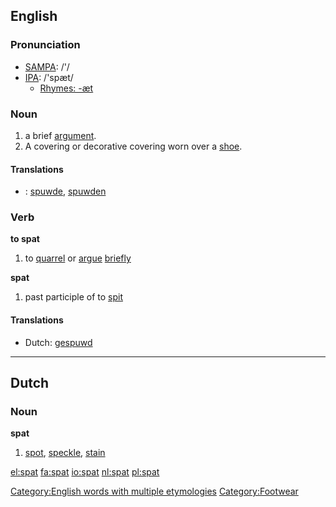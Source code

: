 ==English==

===Pronunciation===
*[[w:SAMPA|SAMPA]]: /'/
*[[w:IPA|IPA]]: /'spæt/
**[[Rhymes:English:-æt|Rhymes: -æt]]

===Noun===
{{en-noun}}
# a brief [[argument]].
# A covering or decorative covering worn over a [[shoe]].

====Translations====
*{{ttbc|Dutch}}: [[spuwde]], [[spuwden]]

===Verb===
'''to spat'''

# to [[quarrel]] or [[argue]] [[briefly]]

'''spat'''
# past participle of to [[spit]]

====Translations====
*Dutch: [[gespuwd]]

----

==Dutch==
===Noun===
'''spat''' {{m}}
# [[spot]], [[speckle]], [[stain]]

[[Category:English words with multiple etymologies]]

[[Category:Footwear]]

[[el:spat]]
[[fa:spat]]
[[io:spat]]
[[nl:spat]]
[[pl:spat]]